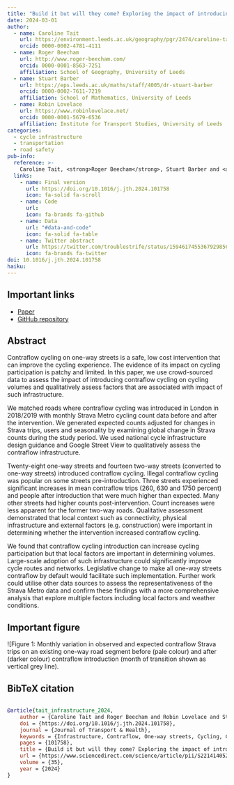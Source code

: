 ```yaml
---
title: "Build it but will they come? Exploring the impact of introducing contraflow cycling on cycling volumes with crowd-sourced data"
date: 2024-03-01
author:
  - name: Caroline Tait
    url: https://environment.leeds.ac.uk/geography/pgr/2474/caroline-tait
    orcid: 0000-0002-4781-4111
  - name: Roger Beecham
    url: http://www.roger-beecham.com/
    orcid: 0000-0001-8563-7251
    affiliation: School of Geography, University of Leeds
  - name: Stuart Barber
    url: https://eps.leeds.ac.uk/maths/staff/4005/dr-stuart-barber
    orcid: 0000-0002-7611-7219
    affiliation: School of Mathematics, University of Leeds
  - name: Robin Lovelace
    url: https://www.robinlovelace.net/
    orcid: 0000-0001-5679-6536
    affiliation: Institute for Transport Studies, University of Leeds
categories: 
  - cycle infrastructure
  - transportation
  - road safety
pub-info:
  reference: >-
    Caroline Tait, <strong>Roger Beecham</strong>, Stuart Barber and <a href="https://www.robinlovelace.net/">Robin Lovelace</a> (2024) “Build it but will they come? Exploring the impact of introducing contraflow cycling on cycling volumes with crowd-sourced data”, <em>Journal of Transport \& Health</em>, doi: <a href="https://doi.org/10.1016/j.jth.2024.101758"><code>10.1016/j.jth.2024.101758</code></a>
  links:
    - name: Final version
      url: https://doi.org/10.1016/j.jth.2024.101758
      icon: fa-solid fa-scroll
    - name: Code
      url: 
      icon: fa-brands fa-github
    - name: Data
      url: "#data-and-code"
      icon: fa-solid fa-table
    - name: Twitter abstract
      url: https://twitter.com/troublestrife/status/1594617455367929856
      icon: fa-brands fa-twitter
doi: 10.1016/j.jth.2024.101758
haiku:
---
```

## Important links

- [Paper](https://doi.org/10.1016/j.jth.2024.101758)
- [GitHub repository]()


## Abstract

Contraflow cycling on one-way streets is a safe, low cost intervention that can improve the cycling experience. The evidence of its impact on cycling participation is patchy and limited. In this paper, we use crowd-sourced data to assess the impact of introducing contraflow cycling on cycling volumes and qualitatively assess factors that are associated with impact of such infrastructure.

We matched roads where contraflow cycling was introduced in London in 2018/2019 with monthly Strava Metro cycling count data before and after the intervention. We generated expected counts adjusted for changes in Strava trips, users and seasonality by examining global change in Strava counts during the study period. We used national cycle infrastructure design guidance and Google Street View to qualitatively assess the contraflow infrastructure.

Twenty-eight one-way streets and fourteen two-way streets (converted to one-way streets) introduced contraflow cycling. Illegal contraflow cycling was popular on some streets pre-introduction. Three streets experienced significant increases in mean contraflow trips (260, 630 and 1750 percent) and people after introduction that were much higher than expected. Many other streets had higher counts post-intervention. Count increases were less apparent for the former two-way roads. Qualitative assessment demonstrated that local context such as connectivity, physical infrastructure and external factors (e.g. construction) were important in determining whether the intervention increased contraflow cycling.

We found that contraflow cycling introduction can increase cycling participation but that local factors are important in determining volumes. Large-scale adoption of such infrastructure could significantly improve cycle routes and networks. Legislative change to make all one-way streets contraflow by default would facilitate such implementation. Further work could utilise other data sources to assess the representativeness of the Strava Metro data and confirm these findings with a more comprehensive analysis that explore multiple factors including local factors and weather conditions.

## Important figure

![Figure 1: Monthly variation in observed and expected contraflow Strava trips on an existing one-way road segment before (pale colour) and after (darker colour) contraflow introduction (month of transition shown as vertical grey line).

## BibTeX citation

```bibtex

@article{tait_infrastructure_2024,
	author = {Caroline Tait and Roger Beecham and Robin Lovelace and Stuart Barber},
	doi = {https://doi.org/10.1016/j.jth.2024.101758},
	journal = {Journal of Transport & Health},
	keywords = {Infrastructure, Contraflow, One-way streets, Cycling, Crowd-sourced data},
	pages = {101758},
	title = {Build it but will they come? Exploring the impact of introducing contraflow cycling on cycling volumes with crowd-sourced data},
	url = {https://www.sciencedirect.com/science/article/pii/S2214140524000045},
	volume = {35},
	year = {2024}
}
```


